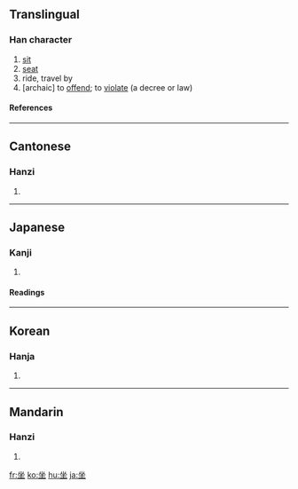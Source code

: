 {{see|座}}

==Translingual==
===Han character===
{{Han char|rn=32|rad=土|as=04|sn=7|four=8810<sub>4</sub>|canj=人人土 (OOG)}}
# [[sit]]
# [[seat]]
# ride, travel by
# [archaic] to [[offend]]; to [[violate]] (a decree or law)

====References====
{{Han ref|kx=0225.150|dkj=04931|dj=0460.060|hdz=10423.120|uh=5750|ud=22352|bh=A7A4|bd=42916}}
----

==Cantonese==
===Hanzi===
{{yue-hanzi|jyut=|y=cho5, jo6}}
# {{defn|Cantonese}}
----
==Japanese==
===Kanji===
{{ja-kanji|grade=|rs=土04}}
# {{defn|Japanese}} 
====Readings====
{{ja-readings|on=[[ざ]] (za)|kun=[[すわる]] (suwaru), [[そぞろに]] (sozoroni), [[おわす]] (owasu)}}
----
==Korean==
===Hanja===
{{ko-hanja|hangeul=좌|rv=jwa|mr=chwa}}
# {{defn|Korean}}
----
==Mandarin==
===Hanzi===
{{cmn-hanzi|pin=[[wù]] ([[wu4]]), [[zuò]] ([[zuo4]])|wg=wu<sup>4</sup>, tso<sup>4</sup>}}
# {{defn|Mandarin}}

[[fr:坐]]
[[ko:坐]]
[[hu:坐]]
[[ja:坐]]